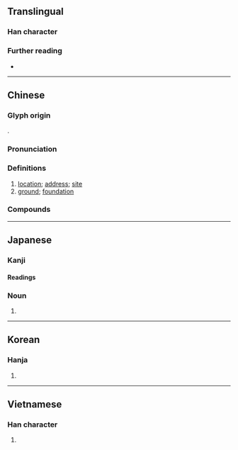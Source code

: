 {{also|阯}}
{{character info}}
==Translingual==

===Han character===
{{Han char|rn=32|rad=土|as=04|sn=7|four=41110|canj=GYLM|ids=⿰土止}}

===Further reading===
* {{Han ref|kx=0224.240|dkj=04908|dj=0459.120|hdz=10422.130|uh=5740|ud=22336|bh=A77D|bd=42877}}

----

==Chinese==
{{zh-forms}}

===Glyph origin===
{{Han etyl}}
{{Han compound|土|止|c1=s|c2=p|ls=psc|t1=earth}}.

===Pronunciation===
{{zh-pron
|m=zhǐ
|c=zi2
|h=pfs=
|md=
|mn=qz,tw,xm,zz:chí
|mn-t=zi2
|w=
|mc=y
|oc=y
|cat=n
}}

===Definitions===
{{head|zh|Han character}}

# [[location]]; [[address]]; [[site]]
# [[ground]]; [[foundation]]

===Compounds===
{{zh-der|基址|位址|住址|居址|廠址|地址|壩址|現址|校址|故址|界址|會址|遺址|館址|舊址|網址|站址}}

----

==Japanese==

===Kanji===
{{ja-kanji|grade=|rs=土04}}

====Readings====
{{ja-readings
|goon=し
|kanon=し
|kun=あと-
}}

===Noun===
{{ja-noun|あと}}

# {{alternative form of|ja|跡}}

----

==Korean==

===Hanja===
{{ko-hanja|지}}

# {{rfdef|ko|sort=土04}}

----

==Vietnamese==

===Han character===
{{vi-readings|hanviet=chỉ|nom=chỉ,xởi|rs=土04}}

# {{rfdef|vi|sort=土04}}